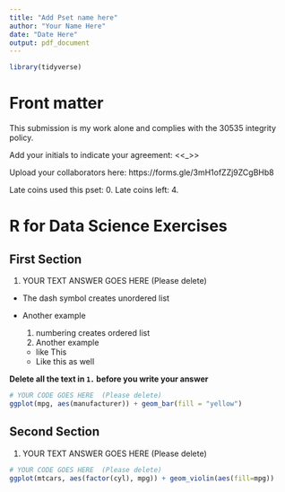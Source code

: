 ```yaml
---
title: "Add Pset name here"
author: "Your Name Here"
date: "Date Here"
output: pdf_document
---
```


```r
library(tidyverse)
```

<!-- .Rmd files use  markdown, a text mark up language, to provide formating.-->

<!--Text include within these strange arrows are comments and will not show up when you knit-->

# Front matter

This submission is my work alone and complies with the 30535 integrity policy.

Add your initials to indicate your agreement: \<\<\_\>\>

Upload your collaborators here: https://forms.gle/3mH1ofZZj9ZCgBHb8

Late coins used this pset: 0. Late coins left: 4. <!--You may use one for a given assignment.-->

# R for Data Science Exercises

<!--Note: Please do not restate questions in your submissions, directly write your answer--->

## First Section

<!--(Notice the use of two `##`)-->

1.  YOUR TEXT ANSWER GOES HERE (Please delete)

-   The dash symbol creates unordered list

-   Another example

    1.  numbering creates ordered list
    2.  Another example

    -   like This
    -   Like this as well

**Delete all the text in `1.` before you write your answer**

```r
# YOUR CODE GOES HERE  (Please delete)
ggplot(mpg, aes(manufacturer)) + geom_bar(fill = "yellow")
```


## Second Section

1.  YOUR TEXT ANSWER GOES HERE (Please delete)

```r
# YOUR CODE GOES HERE  (Please delete)
ggplot(mtcars, aes(factor(cyl), mpg)) + geom_violin(aes(fill=mpg))
```

